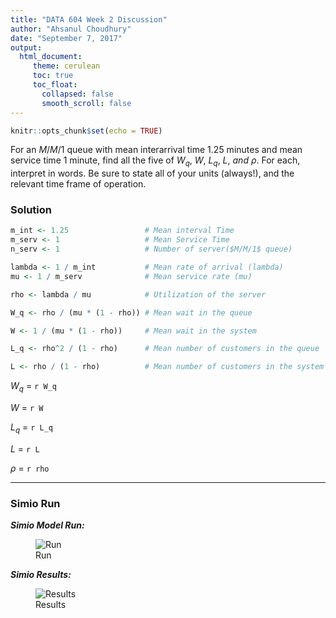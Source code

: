 ---
title: "DATA 604 Week 2 Discussion"
author: "Ahsanul Choudhury"
date: "September 7, 2017"
output:
  html_document:
     theme: cerulean
     toc: true
     toc_float:
       collapsed: false
       smooth_scroll: false
---

```{r setup, include=FALSE}
knitr::opts_chunk$set(echo = TRUE)
```

For an $M/M/1$ queue with mean interarrival time 1.25 minutes and mean service time 1 minute, find all the five of $W_q,\: W,\: L_q,\: L,\: and \: \rho$. For each, interpret in words. Be sure to state all of your units (always!), and the relevant time frame of operation.


### Solution


```{r MM1, echo=TRUE}

m_int <- 1.25                 # Mean interval Time
m_serv <- 1                   # Mean Service Time
n_serv <- 1                   # Number of server($M/M/1$ queue)

lambda <- 1 / m_int           # Mean rate of arrival (lambda)
mu <- 1 / m_serv              # Mean service rate (mu)

rho <- lambda / mu            # Utilization of the server

W_q <- rho / (mu * (1 - rho)) # Mean wait in the queue

W <- 1 / (mu * (1 - rho))     # Mean wait in the system

L_q <- rho^2 / (1 - rho)      # Mean number of customers in the queue

L <- rho / (1 - rho)          # Mean number of customers in the system
```



$W_q$ = `r W_q`

$W$ = `r W`

$L_q$ = `r L_q`

$L$ = `r L`

$\rho$ = `r rho`

***

### Simio Run

***Simio Model Run:***

![Run](https://github.com/choudhury1023/DATA-604/raw/master/Week_2/Diss_2_model_run.png)


***Simio Results:***

![Results](https://github.com/choudhury1023/DATA-604/raw/master/Week_2/Diss_2_results.png)